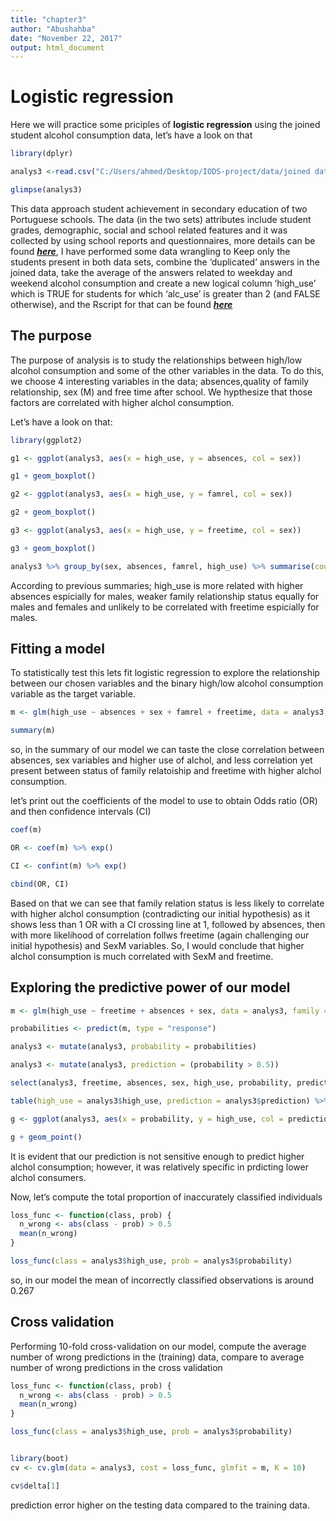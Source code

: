 ```yaml
---
title: "chapter3"
author: "Abushahba"
date: "November 22, 2017"
output: html_document
---
```


# Logistic regression
Here we will practice some priciples of **logistic regression** using the joined student alcohol consumption data, let's have a look on that
```r
library(dplyr)
```


```r
analys3 <-read.csv("C:/Users/ahmed/Desktop/IODS-project/data/joined data set for analysis.csv")

glimpse(analys3)

```

This data approach student achievement in secondary education of two Portuguese schools. The data (in the two sets) attributes include student grades, demographic, social and school related features and it was collected by using school reports and questionnaires, more details can be found [***here***](https://archive.ics.uci.edu/ml/datasets/Student+Performance), I have performed some data wrangling to Keep only the students present in both data sets, combine the 'duplicated' answers in the joined data, take the average of the answers related to weekday and weekend alcohol consumption and create a new logical column 'high_use' which is TRUE for students for which 'alc_use' is greater than 2 (and FALSE otherwise), and the Rscript for that can be found [***here***](https://github.com/Abushahba/IODS-project/blob/master/data/create_alc.R)


## The purpose
The purpose of analysis is to study the relationships between high/low alcohol consumption and some of the other variables in the data. To do this, we choose 4 interesting variables in the data; absences,quality of family relationship, sex (M) and free time after school. We hypthesize that those factors are correlated with higher alchol consumption.

Let's have a look on that:

```r
library(ggplot2)
```

```r
g1 <- ggplot(analys3, aes(x = high_use, y = absences, col = sex))

g1 + geom_boxplot()

g2 <- ggplot(analys3, aes(x = high_use, y = famrel, col = sex))

g2 + geom_boxplot()

g3 <- ggplot(analys3, aes(x = high_use, y = freetime, col = sex))

g3 + geom_boxplot()


```

```r
analys3 %>% group_by(sex, absences, famrel, high_use) %>% summarise(count = n(), mean_freetime = mean(freetime))
```


According to previous summaries; high_use is more related with higher absences espicially for males, weaker family relationship status equally for males and females and unlikely to be correlated with freetime espicially for males.

## Fitting a model
To statistically test this lets fit logistic regression to explore the relationship between our chosen variables and the binary high/low alcohol consumption variable as the target variable.

```r
m <- glm(high_use ~ absences + sex + famrel + freetime, data = analys3, family = "binomial")

summary(m)

```

so, in the summary of our model we can taste the close correlation between absences, sex variables and higher use of alchol, and less correlation yet present between status of family relatoiship and freetime with higher alchol consumption.

let's print out the coefficients of the model to use to obtain Odds ratio (OR) and then confidence intervals (CI)

```r
coef(m)

OR <- coef(m) %>% exp()

CI <- confint(m) %>% exp()

cbind(OR, CI)

```

Based on that we can see that family relation status is less likely to correlate with higher alchol consumption (contradicting our initial hypothesis) as it shows less than 1 OR with a CI crossing line at 1, followed by absences, then with more likelihood of correlation follws freetime (again challenging our initial hypothesis) and SexM variables. So, I would conclude that higher alchol consumption is much correlated with SexM and freetime.

## Exploring the predictive power of our model

```r
m <- glm(high_use ~ freetime + absences + sex, data = analys3, family = "binomial")

probabilities <- predict(m, type = "response")

analys3 <- mutate(analys3, probability = probabilities)

analys3 <- mutate(analys3, prediction = (probability > 0.5))

select(analys3, freetime, absences, sex, high_use, probability, prediction) %>% tail(10)

table(high_use = analys3$high_use, prediction = analys3$prediction) %>% prop.table() %>% addmargins()

g <- ggplot(analys3, aes(x = probability, y = high_use, col = prediction)) 

g + geom_point()

```

It is evident that our prediction is not sensitive enough to predict higher alchol consumption; however, it was relatively specific in prdicting lower alchol consumers.

Now, let's compute the total proportion of inaccurately classified individuals

```r
loss_func <- function(class, prob) {
  n_wrong <- abs(class - prob) > 0.5
  mean(n_wrong)
}

loss_func(class = analys3$high_use, prob = analys3$probability)

```
so, in our model the mean of incorrectly classified observations is around 0.267

## Cross validation
Performing 10-fold cross-validation on our model, compute the average number of wrong predictions in the (training) data, compare to average number of wrong predictions in the cross validation

```r
loss_func <- function(class, prob) {
  n_wrong <- abs(class - prob) > 0.5
  mean(n_wrong)
}

loss_func(class = analys3$high_use, prob = analys3$probability)


library(boot)
cv <- cv.glm(data = analys3, cost = loss_func, glmfit = m, K = 10)

cv$delta[1]
```
prediction error higher on the testing data compared to the training data.

